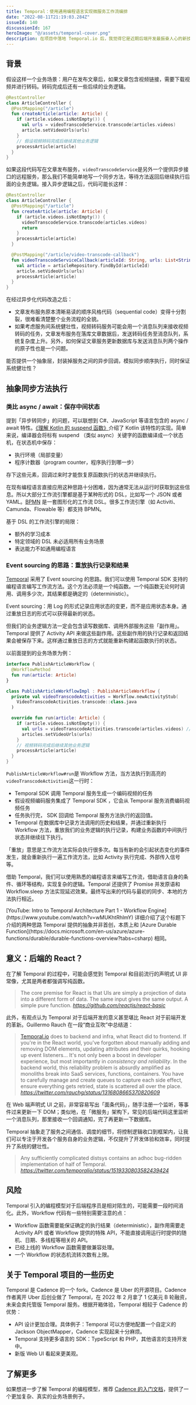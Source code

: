 ```yaml
---
title: Temporal：使用通用编程语言实现微服务工作流编排
date: "2022-08-11T21:19:03.284Z"
issueId: 140
discussionId: 167
heroImage: "@/assets/temporal-cover.png"
description: 在项目中落地 Temporal.io 后，我觉得它是近期后端开发最振奋人心的新技术
---
```



## 背景

假设这样一个业务场景：用户在发布文章后，如果文章包含视频链接，需要下载视频并进行转码。转码完成后还有一些后续的业务逻辑。

```kotlin
@RestController
class ArticleController {
  @PostMapping("/article")
  fun createArticle(article: Article) {
    if (article.videos.isNotEmpty()) {
      val urls = videoTranscodeService.transcode(articles.videos)
      article.setVideoUrls(urls)
    }
    // 假设视频转码完成后继续其他业务逻辑
    processArticle(article)
  }
}
```

如果这段代码写在文章发布服务，`videoTranscodeService`是另外一个提供异步接口的远程服务，那么我们不能简单地写一个同步方法，等待方法返回后继续执行后面的业务逻辑。接入异步逻辑之后，代码可能长这样：

```kotlin
@RestController
class ArticleController {
  @PostMapping("/article")
  fun createArticle(article: Article) {
    if (article.videos.isNotEmpty()) {
      videoTranscodeService.transcode(articles.videos)
      return
    }
    processArticle(article)
  }

  @PostMapping("/article/video-transcode-callback")
  fun videoTranscodeServiceCallback(articleId: String, urls: List<String>) {
    val article = articleRepository.findById(articleId)
    article.setVideoUrls(urls)
    processArticle(article)
  }
}
```

在经过异步化代码改造之后：

- 文章发布服务原本清晰易读的顺序风格代码（sequential code）变得十分割裂，很难看清楚整个业务流程的全貌。
- 如果考虑服务间系统健壮性，视频转码服务可能会用一个消息队列来接收视频转码的任务，文章发布服务在落库文章数据后，发送转码任务至消息队列，系统复杂度上升。另外，如何保证文章服务更新数据库与发送消息队列两个操作的原子性也是一个问题。

<PullQuote emoji="🤔">
  能否提供一个抽象层，封装掉服务之间的异步回调，模拟同步顺序执行，同时保证系统健壮性？
</PullQuote>

## 抽象同步方法执行

### 类比 async / await：保存中间状态

提到「异步转同步」的问题，可以联想到 C#、JavaScript 等语言包含的 async / await 特性。[《理解 Kotlin 的 suspend 函数》](/posts/understanding-kotlin-suspend-functions/)介绍了 Kotlin 该特性的实现。简单来说，编译器会将标有 suspend （类似 async）关键字的函数编译成一个状态机，在状态机中保存：

- 执行环境（局部变量）
- 程序计数器（program counter，程序执行到哪一步）

存下这些元素，回调过来时才能恢复原函数执行的状态并继续执行。

在现有编程语言直接应用这种思路十分困难，因为通常无法从运行时获取到这些信息。所以大部分工作流引擎都是基于某种形式的 DSL，比如写一个 JSON 或者 YAML。[BPMN](https://en.wikipedia.org/wiki/Business_Process_Model_and_Notation) 是一套图形化的工作流 DSL。很多工作流引擎（如 Activiti、Camunda、Flowable 等）都支持 BPMN。

基于 DSL 的工作流引擎的局限：

- 额外的学习成本
- 特定领域的 DSL 未必适用所有业务场景
- 表达能力不如通用编程语言

### Event sourcing 的思路：重放执行记录和结果

[Temporal](https://temporal.io) 采用了 Event sourcing 的思路。我们可以使用 Temporal SDK 支持的编程语言编写工作流方法。这个方法必须是一个纯函数。一个纯函数无论何时调用、调用多少次，其结果都是确定的（deterministic）。

<PullQuote emoji="📖">
  Event sourcing：用 Log 的形式记录应用状态的变更，而不是应用状态本身。通过重放日志的形式可以获得最新的状态。
</PullQuote>

但我们的业务逻辑方法一定会包含读写数据库、调用外部服务这些「副作用」。Temporal 提供了 Activity API 来做这些副作用。这些副作用的执行记录和返回结果会被保存下来。这样通过重放日志的方式就能重新构建起函数执行的状态。

以前面提到的业务场景为例：

```kotlin
interface PublishArticleWorkflow {
  @WorkflowMethod
  fun run(article: Article)
}

class PublishArticleWorkflowImpl : PublishArticleWorkflow {
  private val videoTranscodeActivities = Workflow.newActivityStub(
    VideoTranscodeActivities.transcode::class.java
  )

  override fun run(article: Article) {
    if (article.videos.isNotEmpty()) {
      val urls = videoTranscodeActivities.transcode(articles.videos) // highlight-line
      articles.setVideoUrls(urls)
    }
    // 视频转码完成后继续其他业务逻辑
    processArticle(article)
  }
}
```

`PublishArticleWorkflow#run`是 Workflow 方法，当方法执行到高亮的`videoTranscodeActivities`这一行时：

- Temporal SDK 调用 Temporal 服务生成一个编码视频的任务
- 假设视频编码服务集成了 Temporal SDK ，它会从 Temporal 服务消费编码视频任务
- 任务执行完， SDK 回调给 Temporal 服务方法执行的返回值。
- Temporal 在数据库中记录方法调用的历史和结果，并通过重新执行 Workflow 方法，重放我们的业务逻辑的执行记录，构建业务函数的中间执行状态并继续往下执行。

<PullQuote emoji="🔑">
  「重放」意思是工作流方法实际会执行很多次。每当有新的会引起状态变化的事件发生，就会重新执行一遍工作流方法，比如 Activity 执行完成、外部传入信号等。
</PullQuote>

借助 Temporal，我们可以使用熟悉的编程语言来编写工作流，借助语言自身的条件、循环等结构，实现复杂的逻辑。Temporal 还提供了 Promise 并发原语和 Workflow.sleep 方法实现延迟效果。最终写出来的代码与最初的同步、本地的方法执行相近。

<PullQuote emoji="🔗">
  [YouTube: Intro to Temporal Architecture Part 1 - Workflow Engine](https://www.youtube.com/watch?v=wMUKhtRhlmY) 详细介绍了这个标题下介绍的两种思路
</PullQuote>

<PullQuote emoji="📖">
  Temporal 提供的抽象并非首创，本质上和 [Azure Durable Function](https://docs.microsoft.com/en-us/azure/azure-functions/durable/durable-functions-overview?tabs=csharp) 相同。
</PullQuote>

## 意义：后端的 React？

在了解 Temporal 的过程中，可能会感觉到 Temporal 和目前流行的声明式 UI 非常像，尤其是两者都强调写纯函数。

> The core premise for React is that UIs are simply a projection of data into a different form of data. The same input gives the same output. A simple pure function.
> <cite>https://github.com/reactjs/react-basic</cite>
>


此外，有观点认为 Temporal 对于后端开发的意义甚至堪比 React 对于前端开发的革新。Guillermo Rauch 在一段“商业互吹”中总结道：

> [Temporal.io](http://temporal.io) does to backend and infra, what React did to frontend. If you're in the React world, you've forgotten about manually adding and removing DOM elements, updating attributes and their quirks, hooking up event listeners… It's not only been a boost in developer experience, but most importantly in *consistency and reliability*. In the backend world, this reliability problem is absurdly amplified as monoliths break into SaaS services, functions, containers. You have to carefully manage and create queues to capture each side effect, ensure everything gets retried, state is scattered all over the place.
> <cite>https://twitter.com/rauchg/status/1316808665370820609</cite>
>

在 Web 端声明式 UI 之前，非常容易写出「面条代码」，随手注册一个监听，等事件过来更新一下 DOM；类似地，在「微服务」架构下，常见的后端代码这里监听一个消息队列，那里接收一个回调通知，完了再更新一下数据库。

Temporal  抽象走了服务之间通信、调度的细节，将控制逻辑收口到框架内，让我们可以专注于开发各个服务自身的业务逻辑，不仅提升了开发体验和效率，同时提升了系统的健壮性。

> Any sufficiently complicated distsys contains an adhoc bug-ridden implementation of half of Temporal.
> <cite>https://twitter.com/temporalio/status/1519330803582439424</cite>
>

## 风险

Temporal 引入的编程模型对于后端程序员是相对陌生的，可能需要一段时间消化。此外，Workflow 代码有一些特别需要注意的点：

- Workflow 函数需要能保证确定的执行结果（deterministic），副作用需要走 Activity API 或者 Workflow 提供的特殊 API，不能直接调用运行时提供的随机、日期、多线程等相关的 API。
- 已经上线的 Workflow 函数需要做兼容处理。
- 一个 Workflow 的状态机流转次数有上限。

## 关于 Temporal 项目的一些历史

Temporal 是 Cadence 的一个 fork。Cadence 是 Uber 的开源项目。Cadence 作者离开 Uber 后创业做了 Temporal，在 2022 年 2 月拿了 1 亿美元 B 轮融资，未来会卖托管版 Temporal 服务。根据开箱体验，Temporal 相较于 Cadence 的优势：

- API 设计更加合理。具体例子：Temporal 可以方便地配置一个自定义的 Jackson ObjectMapper，Cadence 实现起来十分麻烦。
- Temporal 支持更多语言的 SDK：TypeScript 和 PHP，其他语言的支持开发中。
- 新版 Web UI 看起来更美观。

## 了解更多

如果想进一步了解 Temporal 的编程模型，推荐 [Cadence 的入门文档](https://cadenceworkflow.io/docs/concepts/workflows/#example)，提供了一个更加复杂、真实的业务场景例子。

